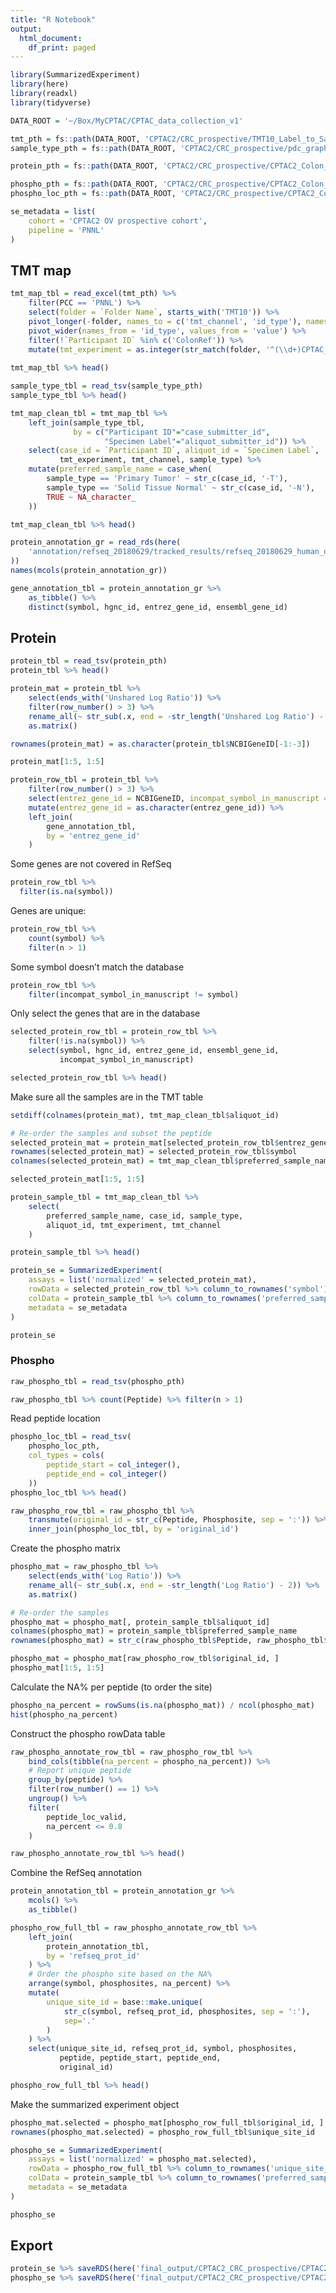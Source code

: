 ```yaml
---
title: "R Notebook"
output:
  html_document:
    df_print: paged
---
```


```r
library(SummarizedExperiment)
library(here)
library(readxl)
library(tidyverse)
```

```r
DATA_ROOT = '~/Box/MyCPTAC/CPTAC_data_collection_v1'
```

```r
tmt_pth = fs::path(DATA_ROOT, 'CPTAC2/CRC_prospective/TMT10_Label_to_Sample_Mapping_File_COprospective_Protoeme_PNNL_S037.xlsx')
sample_type_pth = fs::path(DATA_ROOT, 'CPTAC2/CRC_prospective/pdc_graphql_crc_specimen.tsv.gz')

protein_pth = fs::path(DATA_ROOT, 'CPTAC2/CRC_prospective/CPTAC2_Colon_Prospective_Collection_PNNL_Proteome.tmt10.tsv.gz')

phospho_pth = fs::path(DATA_ROOT, 'CPTAC2/CRC_prospective/CPTAC2_Colon_Prospective_Collection_PNNL_Phosphoproteome.phosphosite.tmt10.tsv.gz')
phospho_loc_pth = fs::path(DATA_ROOT, 'CPTAC2/CRC_prospective/CPTAC2_Colon_Prospective_Collection_PNNL_Phosphoproteome.phosphosite.tmt10.tsv.peptide_location.tsv.gz')

se_metadata = list(
    cohort = 'CPTAC2 OV prospective cohort',
    pipeline = 'PNNL'
)
```


## TMT map
```r
tmt_map_tbl = read_excel(tmt_pth) %>%
    filter(PCC == 'PNNL') %>%
    select(folder = `Folder Name`, starts_with('TMT10')) %>%
    pivot_longer(-folder, names_to = c('tmt_channel', 'id_type'), names_pattern = '^TMT10-(\\d+[NC]?) (.*)$') %>%
    pivot_wider(names_from = 'id_type', values_from = 'value') %>%
    filter(!`Participant ID` %in% c('ColonRef')) %>%
    mutate(tmt_experiment = as.integer(str_match(folder, '^(\\d+)CPTAC_')[, 2]))
    
tmt_map_tbl %>% head()
```

```r
sample_type_tbl = read_tsv(sample_type_pth)
sample_type_tbl %>% head()
```
```r
tmt_map_clean_tbl = tmt_map_tbl %>%
    left_join(sample_type_tbl, 
              by = c("Participant ID"="case_submitter_id", 
                     "Specimen Label"="aliquot_submitter_id")) %>%
    select(case_id = `Participant ID`, aliquot_id = `Specimen Label`,
           tmt_experiment, tmt_channel, sample_type) %>%
    mutate(preferred_sample_name = case_when(
        sample_type == 'Primary Tumor' ~ str_c(case_id, '-T'),
        sample_type == 'Solid Tissue Normal' ~ str_c(case_id, '-N'),
        TRUE ~ NA_character_
    ))

tmt_map_clean_tbl %>% head()
```
```r
protein_annotation_gr = read_rds(here(
    'annotation/refseq_20180629/tracked_results/refseq_20180629_human_only_unique_loci_GRanges.rds'
))
names(mcols(protein_annotation_gr))
```

```r
gene_annotation_tbl = protein_annotation_gr %>%
    as_tibble() %>%
    distinct(symbol, hgnc_id, entrez_gene_id, ensembl_gene_id)
```


## Protein
```r
protein_tbl = read_tsv(protein_pth)
protein_tbl %>% head()
```


```r
protein_mat = protein_tbl %>% 
    select(ends_with('Unshared Log Ratio')) %>%
    filter(row_number() > 3) %>%
    rename_all(~ str_sub(.x, end = -str_length('Unshared Log Ratio') - 2)) %>%
    as.matrix()

rownames(protein_mat) = as.character(protein_tbl$NCBIGeneID[-1:-3])

protein_mat[1:5, 1:5]
```

```r
protein_row_tbl = protein_tbl %>%
    filter(row_number() > 3) %>%
    select(entrez_gene_id = NCBIGeneID, incompat_symbol_in_manuscript = Gene) %>%
    mutate(entrez_gene_id = as.character(entrez_gene_id)) %>%
    left_join(
        gene_annotation_tbl,
        by = 'entrez_gene_id'
    )
```

Some genes are not covered in RefSeq
```r
protein_row_tbl %>%
  filter(is.na(symbol))
```

Genes are unique:
```r
protein_row_tbl %>%
    count(symbol) %>%
    filter(n > 1)
```

Some symbol doesn't match the database
```r
protein_row_tbl %>%
    filter(incompat_symbol_in_manuscript != symbol)
```

Only select the genes that are in the database
```r
selected_protein_row_tbl = protein_row_tbl %>% 
    filter(!is.na(symbol)) %>%
    select(symbol, hgnc_id, entrez_gene_id, ensembl_gene_id, 
           incompat_symbol_in_manuscript)

selected_protein_row_tbl %>% head()
```

Make sure all the samples are in the TMT table
```r
setdiff(colnames(protein_mat), tmt_map_clean_tbl$aliquot_id)
```

```r
# Re-order the samples and subset the peptide
selected_protein_mat = protein_mat[selected_protein_row_tbl$entrez_gene_id, tmt_map_clean_tbl$aliquot_id]
rownames(selected_protein_mat) = selected_protein_row_tbl$symbol
colnames(selected_protein_mat) = tmt_map_clean_tbl$preferred_sample_name

selected_protein_mat[1:5, 1:5]
```

```r
protein_sample_tbl = tmt_map_clean_tbl %>% 
    select(
        preferred_sample_name, case_id, sample_type,
        aliquot_id, tmt_experiment, tmt_channel
    )

protein_sample_tbl %>% head()
```

```r
protein_se = SummarizedExperiment(
    assays = list('normalized' = selected_protein_mat),
    rowData = selected_protein_row_tbl %>% column_to_rownames('symbol'),
    colData = protein_sample_tbl %>% column_to_rownames('preferred_sample_name'),
    metadata = se_metadata
)

protein_se
```



### Phospho
```r
raw_phospho_tbl = read_tsv(phospho_pth)
```
```r
raw_phospho_tbl %>% count(Peptide) %>% filter(n > 1) 
```

Read peptide location
```r
phospho_loc_tbl = read_tsv(
    phospho_loc_pth,
    col_types = cols(
        peptide_start = col_integer(), 
        peptide_end = col_integer()
    ))
phospho_loc_tbl %>% head()
```
```r
raw_phospho_row_tbl = raw_phospho_tbl %>%
    transmute(original_id = str_c(Peptide, Phosphosite, sep = ':')) %>%
    inner_join(phospho_loc_tbl, by = 'original_id')
```


Create the phospho matrix
```r
phospho_mat = raw_phospho_tbl %>% 
    select(ends_with('Log Ratio')) %>%
    rename_all(~ str_sub(.x, end = -str_length('Log Ratio') - 2)) %>%
    as.matrix()

# Re-order the samples
phospho_mat = phospho_mat[, protein_sample_tbl$aliquot_id]
colnames(phospho_mat) = protein_sample_tbl$preferred_sample_name
rownames(phospho_mat) = str_c(raw_phospho_tbl$Peptide, raw_phospho_tbl$Phosphosite, sep = ':')

phospho_mat = phospho_mat[raw_phospho_row_tbl$original_id, ]
phospho_mat[1:5, 1:5]
```

Calculate the NA% per peptide (to order the site)
```r
phospho_na_percent = rowSums(is.na(phospho_mat)) / ncol(phospho_mat)
hist(phospho_na_percent)
```

Construct the phospho rowData table
```r
raw_phospho_annotate_row_tbl = raw_phospho_row_tbl %>%
    bind_cols(tibble(na_percent = phospho_na_percent)) %>%
    # Report unique peptide
    group_by(peptide) %>%
    filter(row_number() == 1) %>%
    ungroup() %>%
    filter(
        peptide_loc_valid,
        na_percent <= 0.8
    )

raw_phospho_annotate_row_tbl %>% head()
```

Combine the RefSeq annotation
```r
protein_annotation_tbl = protein_annotation_gr %>%
    mcols() %>%
    as_tibble()
```


```r
phospho_row_full_tbl = raw_phospho_annotate_row_tbl %>%
    left_join(
        protein_annotation_tbl,
        by = 'refseq_prot_id'
    ) %>%
    # Order the phospho site based on the NA%
    arrange(symbol, phosphosites, na_percent) %>%
    mutate(
        unique_site_id = base::make.unique(
            str_c(symbol, refseq_prot_id, phosphosites, sep = ':'), 
            sep='.'
        )
    ) %>%
    select(unique_site_id, refseq_prot_id, symbol, phosphosites, 
           peptide, peptide_start, peptide_end, 
           original_id)

phospho_row_full_tbl %>% head()
```

Make the summarized experiment object
```r
phospho_mat.selected = phospho_mat[phospho_row_full_tbl$original_id, ]
rownames(phospho_mat.selected) = phospho_row_full_tbl$unique_site_id

phospho_se = SummarizedExperiment(
    assays = list('normalized' = phospho_mat.selected),
    rowData = phospho_row_full_tbl %>% column_to_rownames('unique_site_id'),
    colData = protein_sample_tbl %>% column_to_rownames('preferred_sample_name'),
    metadata = se_metadata
)

phospho_se
```


## Export
```r
protein_se %>% saveRDS(here('final_output/CPTAC2_CRC_prospective/CPTAC2_CRC_prospective_pnnl_proteome.rds'))
phospho_se %>% saveRDS(here('final_output/CPTAC2_CRC_prospective/CPTAC2_CRC_prospective_pnnl_phosphoproteome.rds'))
```
